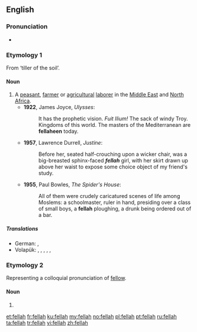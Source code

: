 ==English==

===Pronunciation===
* {{IPA|/ˈfɛlə/}}

===Etymology 1===
From {{etyl|ar}} {{Arab|[[فلاح|فَلَّاح]]}} ‘tiller of the soil’.

====Noun====
{{en-noun|fellahin|pl2=fellaheen}}

# A [[peasant]], [[farmer]] or [[agricultural]] [[laborer]] in the [[Middle East]] and [[North Africa]].
#* '''1922''', James Joyce, ''Ulysses'':
#*: It has the prophetic vision.  ''Fuit Ilium!''  The sack of windy Troy.  Kingdoms of this world.  The masters of the Mediterranean are '''fellaheen''' today.
#* '''1957''', Lawrence Durrell, ''Justine'':
#*: Before her, seated half-crouching upon a wicker chair, was a big-breasted sphinx-faced '''''fellah''''' girl, with her skirt drawn up above her waist to expose some choice object of my friend's study.
#* '''1955''', Paul Bowles, ''The Spider's House'':
#*: All of them were crudely caricatured scenes of life among Moslems: a schoolmaster, ruler in hand, presiding over a class of small boys, a '''fellah''' ploughing, a drunk being ordered out of a bar.

=====Translations=====
{{trans-top|peasant, farmer or agricultural laborer}}
* German: {{t-|de|Fellache|m}}, {{t-|de|Fellachin|f}}
* Volapük: {{qualifier|♂♀}} {{t-|vo|fälag}}, {{qualifier|♂}} {{t-|vo|hifälag}}, {{qualifier|♀}} {{t-|vo|jifälag}}, {{qualifier|collective ♂♀}} {{t-|vo|fälagef}}, {{qualifier|collective ♂}} {{t-|vo|hifälagef}}, {{qualifier|collective ♀}} {{t-|vo|jifälagef}}
{{trans-mid}}
{{trans-bottom}}

===Etymology 2===
Representing a colloquial pronunciation of [[fellow]].

====Noun====
{{en-noun}}

# {{alternative spelling of|fella}}

[[et:fellah]]
[[fr:fellah]]
[[ku:fellah]]
[[my:fellah]]
[[no:fellah]]
[[pl:fellah]]
[[pt:fellah]]
[[ru:fellah]]
[[ta:fellah]]
[[tr:fellah]]
[[vi:fellah]]
[[zh:fellah]]